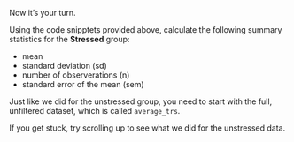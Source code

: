 Now it's your turn.

Using the code snipptets provided above, calculate the following summary statistics for the **Stressed** group:

- mean
- standard deviation (sd)
- number of observerations (n)
- standard error of the mean (sem)

Just like we did for the unstressed group, you need to start with the full, unfiltered dataset, which is called `average_trs`.

If you get stuck, try scrolling up to see what we did for the unstressed data.
